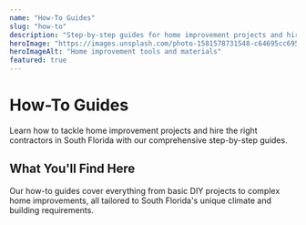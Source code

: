 ```yaml
---
name: "How-To Guides"
slug: "how-to"
description: "Step-by-step guides for home improvement projects and hiring contractors in South Florida"
heroImage: "https://images.unsplash.com/photo-1581578731548-c64695cc6952?w=1200&h=400&fit=crop"
heroImageAlt: "Home improvement tools and materials"
featured: true
---
```


# How-To Guides

Learn how to tackle home improvement projects and hire the right contractors in South Florida with our comprehensive step-by-step guides.

## What You'll Find Here

Our how-to guides cover everything from basic DIY projects to complex home improvements, all tailored to South Florida's unique climate and building requirements.